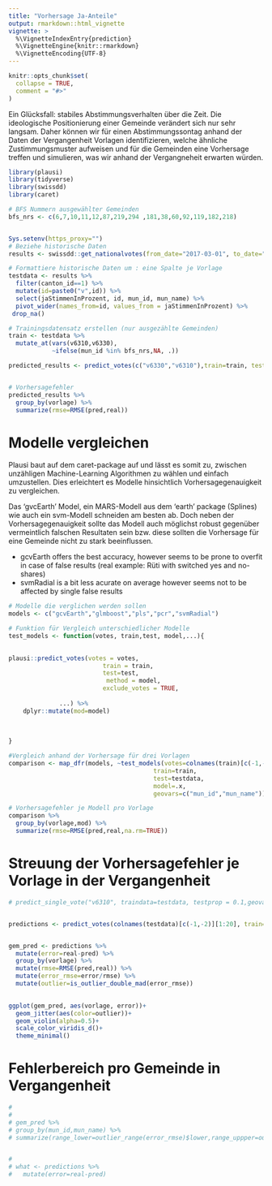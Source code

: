 ```yaml
---
title: "Vorhersage Ja-Anteile"
output: rmarkdown::html_vignette
vignette: >
  %\VignetteIndexEntry{prediction}
  %\VignetteEngine{knitr::rmarkdown}
  %\VignetteEncoding{UTF-8}
---
```



```r
knitr::opts_chunk$set(
  collapse = TRUE,
  comment = "#>"
)
```

Ein Glücksfall: stabiles Abstimmungsverhalten über die Zeit. Die ideologische Positionierung einer Gemeinde verändert sich nur sehr langsam. Daher können wir für einen Abstimmungssontag anhand der Daten der Vergangenheit Vorlagen identifizieren, welche ähnliche Zustimmungsmuster aufweisen und für die Gemeinden eine Vorhersage treffen und simulieren, was wir anhand der Vergangneheit erwarten würden.
```r
library(plausi)
library(tidyverse)
library(swissdd)
library(caret)

# BFS Nummern ausgewählter Gemeinden
bfs_nrs <- c(6,7,10,11,12,87,219,294 ,181,38,60,92,119,182,218)


Sys.setenv(https_proxy="")
# Beziehe historische Daten
results <- swissdd::get_nationalvotes(from_date="2017-03-01", to_date="2020-09-27")

# Formattiere historische Daten um : eine Spalte je Vorlage
testdata <- results %>%
  filter(canton_id==1) %>% 
  mutate(id=paste0("v",id)) %>%
  select(jaStimmenInProzent, id, mun_id, mun_name) %>%
  pivot_wider(names_from=id, values_from = jaStimmenInProzent) %>% 
 drop_na()

# Trainingsdatensatz erstellen (nur ausgezählte Gemeinden)
train <- testdata %>% 
  mutate_at(vars(v6310,v6330),
            ~ifelse(mun_id %in% bfs_nrs,NA, .))

predicted_results <- predict_votes(c("v6330","v6310"),train=train, test=testdata ,exclude_votes = TRUE, geovars=c("mun_id","mun_name" ))


# Vorhersagefehler
predicted_results %>% 
  group_by(vorlage) %>% 
  summarize(rmse=RMSE(pred,real))

```
# Modelle vergleichen

Plausi baut auf dem caret-package auf und lässt es somit zu, zwischen unzähligen Machine-Learning Algorithmen zu wählen und einfach umzustellen. Dies erleichtert es Modelle hinsichtlich Vorhersagegenauigkeit zu vergleichen.

Das 'gvcEarth' Model, ein MARS-Modell aus dem 'earth' package (Splines) wie auch ein svm-Modell schneiden am besten ab. Doch neben der Vorhersagegenauigkeit sollte das Modell auch möglichst robust gegenüber vermeintlich falschen Resultaten sein bzw. diese sollten die Vorhersage für eine Gemeinde nicht zu stark beeinflussen.

- gcvEarth offers the best accuracy, however seems to be prone to overfit in case of false results (real example: Rüti with switched yes and no-shares)
- svmRadial is a bit less acurate on average however seems not to be affected by single false results

```r
# Modelle die verglichen werden sollen
models <- c("gcvEarth","glmboost","pls","pcr","svmRadial")

# Funktion für Vergleich unterschiedlicher Modelle
test_models <- function(votes, train,test, model,...){

  
plausi::predict_votes(votes = votes, 
                          train = train,
                          test=test,
                           method = model,
                          exclude_votes = TRUE,
                      
              ...) %>% 
    dplyr::mutate(mod=model) 
 
 
  
}

#Vergleich anhand der Vorhersage für drei Vorlagen
comparison <- map_dfr(models, ~test_models(votes=colnames(train)[c(-1,-2)][1:3],
                                        train=train,
                                        test=testdata,
                                        model=.x,
                                        geovars=c("mun_id","mun_name")))

# Vorhersagefehler je Modell pro Vorlage
comparison %>% 
  group_by(vorlage,mod) %>% 
  summarize(rmse=RMSE(pred,real,na.rm=TRUE))


```


# Streuung der Vorhersagefehler je Vorlage in der Vergangenheit

```r

# predict_single_vote("v6310", traindata=testdata, testprop = 0.1,geovars=c("mun_id","mun_name"))


predictions <- predict_votes(colnames(testdata)[c(-1,-2)][1:20], train=testdata, testprop = 0.3,geovars=c("mun_id","mun_name"))


gem_pred <- predictions %>% 
  mutate(error=real-pred) %>% 
  group_by(vorlage) %>% 
  mutate(rmse=RMSE(pred,real)) %>% 
  mutate(error_rmse=error/rmse) %>% 
  mutate(outlier=is_outlier_double_mad(error_rmse))
  

ggplot(gem_pred, aes(vorlage, error))+
  geom_jitter(aes(color=outlier))+
  geom_violin(alpha=0.5)+
  scale_color_viridis_d()+
  theme_minimal()

```


# Fehlerbereich pro Gemeinde in Vergangenheit

```r
#  
# 
# gem_pred %>% 
# group_by(mun_id,mun_name) %>% 
# summarize(range_lower=outlier_range(error_rmse)$lower,range_uppper=outlier_range(error_rmse)$upper)


# 
# what <- predictions %>% 
#   mutate(error=real-pred)


```



